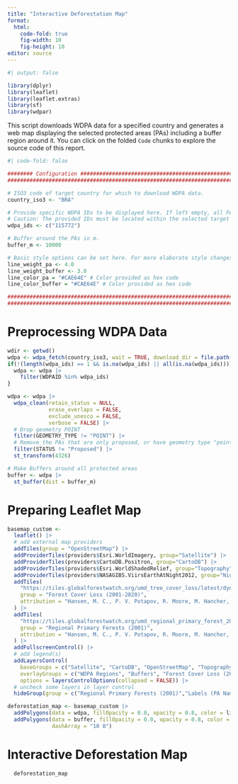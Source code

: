 ```yaml
---
title: "Interactive Deforestation Map"
format:
  html:
    code-fold: true
    fig-width: 10
    fig-height: 10
editor: source
---
```


```r
#| output: false

library(dplyr)
library(leaflet)
library(leaflet.extras)
library(sf)
library(wdpar)
```

This script downloads WDPA data for a specified country and generates a web map displaying the selected protected areas (PAs) including a buffer region around it. You can click on
the folded `Code` chunks to explore the source code of this report.

```r
#| code-fold: false

######## Configuration #########################################################
################################################################################

# ISO3 code of target country for which to download WDPA data.
country_iso3 <- "BRA"

# Provide specific WDPA IDs to be displayed here. If left empty, all PAs within the target country will be displayed.
# Caution: The provided IDs must be located within the selected target country.
wdpa_ids <- c("115772")

# Buffer around the PAs in m.
buffer_m <- 10000

# Basic style options can be set here. For more elaborate style changes, you can edit the leaflet parameters below.
line_weight_pa <- 4.0
line_weight_buffer <- 3.0
line_color_pa = "#CAE64E" # Color provided as hex code
line_color_buffer = "#CAE64E" # Color provided as hex code

###############################################################################
###############################################################################
```

# Preprocessing WDPA Data

```r
wdir <- getwd()
wdpa <- wdpa_fetch(country_iso3, wait = TRUE, download_dir = file.path(wdir, "WDPA"))
if(!(length(wdpa_ids) == 1 && is.na(wdpa_ids) || all(is.na(wdpa_ids)))) {
  wdpa <- wdpa |>
    filter(WDPAID %in% wdpa_ids)
}

wdpa <- wdpa |>
  wdpa_clean(retain_status = NULL,
             erase_overlaps = FALSE,
             exclude_unesco = FALSE,
             verbose = FALSE) |>
  # Drop geometry POINT
  filter(GEOMETRY_TYPE != "POINT") |>
  # Remove the PAs that are only proposed, or have geometry type "point"
  filter(STATUS != "Proposed") |>
  st_transform(4326)

# Make Buffers around all protected areas
buffer <- wdpa |>
  st_buffer(dist = buffer_m)
```

# Preparing Leaflet Map

```r
basemap_custom <-
  leaflet() |>
  # add external map providers
  addTiles(group = "OpenStreetMap") |>
  addProviderTiles(providers$Esri.WorldImagery, group="Satellite") |>
  addProviderTiles(providers$CartoDB.Positron, group="CartoDB") |>
  addProviderTiles(providers$Esri.WorldShadedRelief, group="Topography") |>
  addProviderTiles(providers$NASAGIBS.ViirsEarthAtNight2012, group="Nightlights") |>
  addTiles(
    "https://tiles.globalforestwatch.org/umd_tree_cover_loss/latest/dynamic/{z}/{x}/{y}.png",
    group = "Forest Cover Loss (2001-2020)",
    attribution = "Hansen, M. C., P. V. Potapov, R. Moore, M. Hancher, S. A. Turubanova, A. Tyukavina, D. Thau, S. V. Stehman, S. J. Goetz, T. R. Loveland, A. Kommareddy, A. Egorov, L. Chini, C. O. Justice, and J. R. G. Townshend. 2013. “High-Resolution Global Maps of 21st-Century Forest Cover Change.” Science 342 (15 November): 850–53. Data available on-line from: http://earthenginepartners.appspot.com/science-2013-global-forest."
  ) |>
  addTiles(
    "https://tiles.globalforestwatch.org/umd_regional_primary_forest_2001/latest/dynamic/{z}/{x}/{y}.png",
    group = "Regional Primary Forests (2001)",
    attribution = "Hansen, M. C., P. V. Potapov, R. Moore, M. Hancher, S. A. Turubanova, A. Tyukavina, D. Thau, S. V. Stehman, S. J. Goetz, T. R. Loveland, A. Kommareddy, A. Egorov, L. Chini, C. O. Justice, and J. R. G. Townshend. 2013. “High-Resolution Global Maps of 21st-Century Forest Cover Change.” Science 342 (15 November): 850–53. Data available on-line from: http://earthenginepartners.appspot.com/science-2013-global-forest."
  ) |>
  addFullscreenControl() |>
  # add legend(s)
  addLayersControl(
    baseGroups = c("Satellite", "CartoDB", "OpenStreetMap", "Topography", "Nightlights"),
    overlayGroups = c("WDPA Regions", "Buffers", "Forest Cover Loss (2001-2020)", "Regional Primary Forests (2001)"),
    options = layersControlOptions(collapsed = FALSE)) |>
  # uncheck some layers in layer control
  hideGroup(group = c("Regional Primary Forests (2001)","Labels (PA Names)"))

deforestation_map <- basemap_custom |>
  addPolygons(data = wdpa, fillOpacity = 0.0, opacity = 0.8, color = line_color_pa, smoothFactor = 0, weight = line_weight_pa, group = "WDPA Regions") |>
  addPolygons(data = buffer, fillOpacity = 0.0, opacity = 0.8, color = line_color_buffer, smoothFactor = 0, weight = line_weight_buffer, group = "Buffers",
              dashArray = "10 8")
```

# Interactive Deforestation Map

```r
  deforestation_map
```
